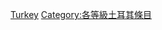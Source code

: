 {{Emptycat}}
{{Articles by Quality|topic=土耳其|project=土耳其|format=toc}}

[[Category:乙级条目|Turkey]]
[[Category:各等級土耳其條目‎|Category:各等級土耳其條目‎]]